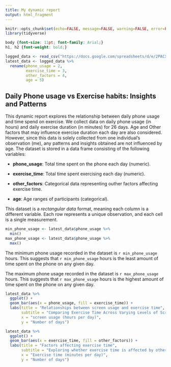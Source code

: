 ---
title: My dynamic report
output: html_fragment
---

```{r setup, include=FALSE}
knitr::opts_chunk$set(echo=FALSE, message=FALSE, warning=FALSE, error=FALSE, fig.width = 10, fig.height = 7)
library(tidyverse)

```

```{css}
body {font-size: 11pt; font-family: Arial;}
h1, h2 {font-weight: bold;}

```

```{r}
logged_data <- read_csv("https://docs.google.com/spreadsheets/d/e/2PACX-1vQnxE8cKNO0qnBnXlysn8_ISWNs39qZ0XQXeq5M2dmmKW8Lu1WtAkwjdiEKwEy-5GpauygOQwxRKa15/pub?gid=1040061834&single=true&output=csv")
latest_data <- logged_data %>%
  rename(phone_usage = 2,
         exercise_time = 3,
         other_factors = 4,
         age = 5)

```

## Daily Phone usage vs Exercise habits: Insights and Patterns

This dynamic report explores the relationship between daily phone usage and time spend on exercise. We collect data on daily phone usage (in hours) and daily exercise duration (in minutes) for 26 days. Age and Other factors that may influence exercise duration each day are also considered. However, since this data is solely collected from one individual's observation (me), any patterns and insights obtained are not influenced by age. The dataset is stored in a data frame consisting of the following variables:

-   **phone_usage**: Total time spent on the phone each day (numeric).

-   **exercise_time**: Total time spent exercising each day (numeric).

-   **other_factors**: Categorical data representing outher factors affecting exercise time.

-   **age**: Age ranges of participants (categorical).

This dataset is a *rectangular data* format, meaning each column is a different variable. Each row represents a unique observation, and each cell is a single measurement.

```{r}
min_phone_usage <- latest_data$phone_usage %>%
  min()
max_phone_usage <- latest_data$phone_usage %>%
  max()

```

The minimum phone usage recorded in the dataset is `r min_phone_usage` hours. This suggests that `r min_phone_usage` hours is the least amount of time spent on the phone on any given day.

The maximum phone usage recorded in the dataset is `r max_phone_usage` hours. This suggests that `r max_phone_usage` hours is the highest amount of time spent on the phone on any given day.

```{r}
latest_data %>%
  ggplot() +
  geom_bar(aes(x = phone_usage, fill = exercise_time)) +
  labs(title = "Relationships between screen usage and exercise time",
       subtitle = "Comparing Exercise Time Across Varying Levels of Screen Usage.",
       x = "screen usage (hours per day)",
       y = "Number of days")
```
```{r}
latest_data %>%
  ggplot() +
  geom_bar(aes(x = exercise_time, fill = other_factors)) +
  labs(title = "Factors affecting exercise time",
       subtitle = "Exploring whether exercise time is affected by other factors",
       x = "Exercise time (minutes per day)",
       y = "Number of days")
```


